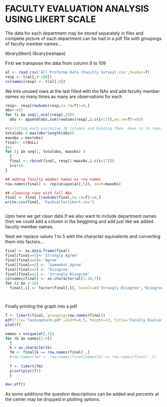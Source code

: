 FACULTY EVALUATION ANALYSIS USING LIKERT SCALE
========================================================
The data for each department may be stored separately in files
and complete picture of each department can be had in a pdf 
file with groupings of faculty member names...

library(likert)
library(reshape)

First we transpose the data from column 9 to 109 

```r
al <- read.csv('All Proforma Data (Faculty Survey).csv',header=T)
resp <- t(al[,9:108])
colnames(resp) <- t(al[,8]) 

```

We trim unused rows at the last filled with the NAs and add faculty member names so many times as many are observations for each
```r
resp<- resp[rowSums(resp,na.rm=T)!=0,]
obs<-c()
for (i in seq(1,ncol(resp),18)) 
  obs <- append(obs,sum(rowSums(resp[,i:c(i+17)],na.rm=T)!=0))

#splitting each succesive 18 columns and binding them  down in to rows
totalobs = max(obs*length(obs))
maxobs = max(obs)
final<- c(NULL)
i=1
for (j in seq(1, totalobs, maxobs) )
  {
  final <- rbind(final, resp[1:maxobs,i:c(i+17)])
  i=i+18
}

## adding faculty member names as row names
row.names(final) <- rep(unique(al[,5]), each=maxobs)

## cleaning rows with full NAs
final <- final [rowSums(final,na.rm=T)!=0,]
write.csv(final, 'FacEvalforlikert.csv')



```

Upto here we get clean data if we also want to include department names then we could add a column in the beggining and add just like we added faculty member names.

Next we replace values 1 to 5 with the character equivalents and converting them into factors... 
```r
final <- as.data.frame(final)
final[final==5]<-'Strongly Agree'
final[final==4]<-'Agree'
final[final==3] <- 'Somewhat Agree'
final[final==2] <- 'Disagree'
final[final==1] <- 'Strongly Disagree'
colnames(final) <- as.character(al[1:18,7])
for (i in 1:18)
  final[,i] <- factor(final[,i], levels=c('Strongly Disagree','Disagree','Somewhat Agree','Agree','Strongly Agree'))




```

Finally printing the graph into a pdf 

```r
f <- likert(final, grouping=row.names(final))
pdf(file='facevapharm.pdf',width=8.5, height=13, title='Faculty Evaluation',onefile=T)
plot(f)

names = unique(al[,5])
for (k in names[1:4])
  {
  k = as.character(k)
  fm <- final[k == row.names(final) ,]
  #row.names(fm) <- row.names(final[names[k] == row.names(final) ,])
  
  f <- likert(fm)
  print(plot(f))
  }

dev.off()

```


As some additions the question descriptions can be added and percents at the center may be dropped in plotting options.





